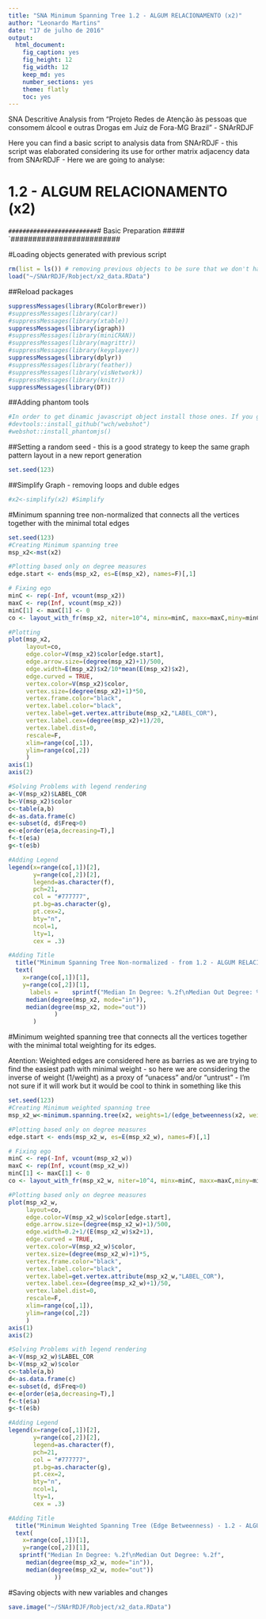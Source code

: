 ```yaml
---
title: "SNA Minimum Spanning Tree 1.2 - ALGUM RELACIONAMENTO (x2)"
author: "Leonardo Martins"
date: "17 de julho de 2016"
output: 
  html_document: 
    fig_caption: yes
    fig_height: 12
    fig_width: 12
    keep_md: yes
    number_sections: yes
    theme: flatly
    toc: yes
---
```

SNA Descritive Analysis from "Projeto Redes de Atenção às pessoas que consomem álcool e outras Drogas em Juiz de Fora-MG   Brazil"  - SNArRDJF

Here you can find a basic script to analysis data from SNArRDJF - this script was elaborated considering its use for orther matrix adjacency data from SNArRDJF - Here we are going to analyse:

# 1.2 - ALGUM RELACIONAMENTO (x2)

`#########################
`# Basic Preparation #####
`#########################

#Loading objects generated with previous script 
```r
rm(list = ls()) # removing previous objects to be sure that we don't have objects conflicts name
load("~/SNArRDJF/Robject/x2_data.RData")
```
##Reload packages
```r
suppressMessages(library(RColorBrewer))
#suppressMessages(library(car))
#suppressMessages(library(xtable))
suppressMessages(library(igraph))
#suppressMessages(library(miniCRAN))
#suppressMessages(library(magrittr))
#suppressMessages(library(keyplayer))
suppressMessages(library(dplyr))
#suppressMessages(library(feather))
#suppressMessages(library(visNetwork))
#suppressMessages(library(knitr))
suppressMessages(library(DT))
```
##Adding phantom tools
```r
#In order to get dinamic javascript object install those ones. If you get problems installing go to Stackoverflow.com and type your error to discover what to do. In some cases the libraries need to be intalled in outside R libs.
#devtools::install_github("wch/webshot")
#webshot::install_phantomjs()
```
##Setting a random seed - this is a good strategy to keep the same graph pattern layout in a new report generation
```r
set.seed(123)
```

##Simplify Graph - removing loops and duble edges 
```r
#x2<-simplify(x2) #Simplify
```

#Minimum spanning tree non-normalized that connects all the vertices together with the minimal total edges
```r
set.seed(123)
#Creating Minimum spanning tree
msp_x2<-mst(x2)

#Plotting based only on degree measures 
edge.start <- ends(msp_x2, es=E(msp_x2), names=F)[,1]

# Fixing ego
minC <- rep(-Inf, vcount(msp_x2))
maxC <- rep(Inf, vcount(msp_x2))
minC[1] <- maxC[1] <- 0
co <- layout_with_fr(msp_x2, niter=10^4, minx=minC, maxx=maxC,miny=minC, maxy=maxC, weights=E(msp_x2)$x2)

#Plotting
plot(msp_x2, 
     layout=co,
     edge.color=V(msp_x2)$color[edge.start],
     edge.arrow.size=(degree(msp_x2)+1)/500,
     edge.width=E(msp_x2)$x2/10*mean(E(msp_x2)$x2),
     edge.curved = TRUE,
     vertex.color=V(msp_x2)$color,
     vertex.size=(degree(msp_x2)+1)*50,
     vertex.frame.color="black",
     vertex.label.color="black",
     vertex.label=get.vertex.attribute(msp_x2,"LABEL_COR"),
     vertex.label.cex=(degree(msp_x2)+1)/20,
     vertex.label.dist=0,
     rescale=F,
     xlim=range(co[,1]), 
     ylim=range(co[,2])
     )
axis(1)
axis(2)

#Solving Problems with legend rendering 
a<-V(msp_x2)$LABEL_COR
b<-V(msp_x2)$color
c<-table(a,b)
d<-as.data.frame(c)
e<-subset(d, d$Freq>0)
e<-e[order(e$a,decreasing=T),] 
f<-t(e$a)
g<-t(e$b)

#Adding Legend
legend(x=range(co[,1])[2], 
       y=range(co[,2])[2],
       legend=as.character(f),
       pch=21,
       col = "#777777", 
       pt.bg=as.character(g),
       pt.cex=2,
       bty="n", 
       ncol=1,
       lty=1,
       cex = .3)

#Adding Title
  title("Minimum Spanning Tree Non-normalized - from 1.2 - ALGUM RELACIONAMENTO (x2)", sub = "Source: from authors ")
  text( 
    x=range(co[,1])[1],
    y=range(co[,2])[1], 
      labels =    sprintf("Median In Degree: %.2f\nMedian Out Degree: %.2f",
     median(degree(msp_x2, mode="in")), 
     median(degree(msp_x2, mode="out"))
             )
       )
```
#Minimum weighted spanning tree that connects all the vertices together with the minimal total weighting for its edges. 

Atention: Weighted edges are considered here as barries as we are trying to find the easiest path with minimal weight - so here we are considering the inverse of weight (1/weight) as a proxy of "unacess" and/or "untrust" - I'm not sure if it will work but it would be cool to think in something like this  
```r
set.seed(123)
#Creating Minimum weighted spanning tree
msp_x2_w<-minimum.spanning.tree(x2, weights=1/(edge_betweenness(x2, weights=E(x2)$x2)+1))

#Plotting based only on degree measures 
edge.start <- ends(msp_x2_w, es=E(msp_x2_w), names=F)[,1]

# Fixing ego
minC <- rep(-Inf, vcount(msp_x2_w))
maxC <- rep(Inf, vcount(msp_x2_w))
minC[1] <- maxC[1] <- 0
co <- layout_with_fr(msp_x2_w, niter=10^4, minx=minC, maxx=maxC,miny=minC, maxy=maxC, weights =E(msp_x2_w)$x2)

#Plotting based only on degree measures 
plot(msp_x2_w, 
     layout=co,
     edge.color=V(msp_x2_w)$color[edge.start],
     edge.arrow.size=(degree(msp_x2_w)+1)/500,
     edge.width=0.2+1/(E(msp_x2_w)$x2+1),
     edge.curved = TRUE,
     vertex.color=V(msp_x2_w)$color,
     vertex.size=(degree(msp_x2_w)+1)*5,
     vertex.frame.color="black",
     vertex.label.color="black",
     vertex.label=get.vertex.attribute(msp_x2_w,"LABEL_COR"),
     vertex.label.cex=(degree(msp_x2_w)+1)/50,
     vertex.label.dist=0,
     rescale=F,
     xlim=range(co[,1]), 
     ylim=range(co[,2])
     )
axis(1)
axis(2)

#Solving Problems with legend rendering 
a<-V(msp_x2_w)$LABEL_COR
b<-V(msp_x2_w)$color
c<-table(a,b)
d<-as.data.frame(c)
e<-subset(d, d$Freq>0)
e<-e[order(e$a,decreasing=T),] 
f<-t(e$a)
g<-t(e$b)

#Adding Legend
legend(x=range(co[,1])[2], 
       y=range(co[,2])[2],
       legend=as.character(f),
       pch=21,
       col = "#777777", 
       pt.bg=as.character(g),
       pt.cex=2,
       bty="n", 
       ncol=1,
       lty=1,
       cex = .3)

#Adding Title
  title("Minimum Weighted Spanning Tree (Edge Betweenness) - 1.2 - ALGUM RELACIONAMENTO (x2)", sub = "Source: from authors ")
  text( 
    x=range(co[,1])[1],
    y=range(co[,2])[1], 
   sprintf("Median In Degree: %.2f\nMedian Out Degree: %.2f",
     median(degree(msp_x2_w, mode="in")), 
     median(degree(msp_x2_w, mode="out"))
             ))
```


#Saving objects with new variables and changes
```r
save.image("~/SNArRDJF/Robject/x2_data.RData") 
```

